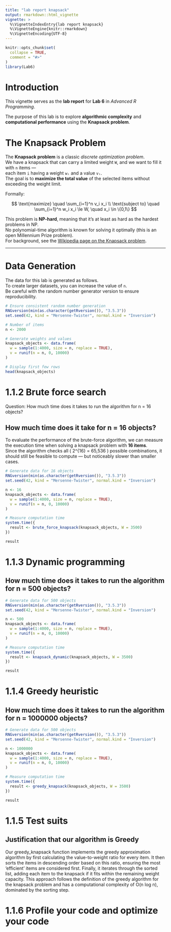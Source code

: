 ```yaml
---
title: "lab report knapsack"
output: rmarkdown::html_vignette
vignette: >
  %\VignetteIndexEntry{lab report knapsack}
  %\VignetteEngine{knitr::rmarkdown}
  %\VignetteEncoding{UTF-8}
---
```


```r
knitr::opts_chunk$set(
  collapse = TRUE,
  comment = "#>"
)
library(Lab6)
```

# Introduction

This vignette serves as the **lab report** for **Lab 6** in *Advanced R Programming*.

The purpose of this lab is to explore **algorithmic complexity** and **computational performance** using the **Knapsack problem**.


# The Knapsack Problem

The **Knapsack problem** is a classic *discrete optimization problem*.  
We have a knapsack that can carry a limited weight `W`, and we want to fill it with `n` items —  
each item `i` having a weight `wᵢ` and a value `vᵢ`.  
The goal is to **maximize the total value** of the selected items without exceeding the weight limit.

Formally:

$$
\text{maximize} \quad \sum_{i=1}^n v_i x_i \\
\text{subject to} \quad \sum_{i=1}^n w_i x_i \le W, \quad x_i \in \{0,1\}
$$

This problem is **NP-hard**, meaning that it’s at least as hard as the hardest problems in NP.  
No polynomial-time algorithm is known for solving it optimally (this is an open Millennium Prize problem).  
For background, see the [Wikipedia page on the Knapsack problem](https://en.wikipedia.org/wiki/Knapsack_problem).

---

# Data Generation

The data for this lab is generated as follows.  
To create larger datasets, you can increase the value of `n`.  
Be careful with the random number generator version to ensure reproducibility.

```r
# Ensure consistent random number generation
RNGversion(min(as.character(getRversion()), "3.5.3"))
set.seed(42, kind = "Mersenne-Twister", normal.kind = "Inversion")

# Number of items
n <- 2000

# Generate weights and values
knapsack_objects <- data.frame(
  w = sample(1:4000, size = n, replace = TRUE),
  v = runif(n = n, 0, 10000)
)

# Display first few rows
head(knapsack_objects)
```



# 1.1.2 Brute force search

Question: How much time does it takes to run the algorithm for n = 16 objects?


## How much time does it take for n = 16 objects?

To evaluate the performance of the brute-force algorithm, we can measure the execution time when solving a knapsack problem with **16 items**.  
Since the algorithm checks all \( 2^{16} = 65,536 \) possible combinations, it should still be feasible to compute — but noticeably slower than smaller cases.

```r
# Generate data for 16 objects
RNGversion(min(as.character(getRversion()), "3.5.3"))
set.seed(42, kind = "Mersenne-Twister", normal.kind = "Inversion")

n <- 16
knapsack_objects <- data.frame(
  w = sample(1:4000, size = n, replace = TRUE),
  v = runif(n = n, 0, 10000)
)

# Measure computation time
system.time({
  result <- brute_force_knapsack(knapsack_objects, W = 3500)
})

result
```



# 1.1.3 Dynamic programming

## How much time does it takes to run the algorithm for n = 500 objects?

```r
# Generate data for 500 objects
RNGversion(min(as.character(getRversion()), "3.5.3"))
set.seed(42, kind = "Mersenne-Twister", normal.kind = "Inversion")

n <- 500
knapsack_objects <- data.frame(
  w = sample(1:4000, size = n, replace = TRUE),
  v = runif(n = n, 0, 10000)
)

# Measure computation time
system.time({
  result <- knapsack_dynamic(knapsack_objects, W = 3500)
})

result
```

# 1.1.4 Greedy heuristic

## How much time does it takes to run the algorithm for n = 1000000 objects?
```r
# Generate data for 500 objects
RNGversion(min(as.character(getRversion()), "3.5.3"))
set.seed(42, kind = "Mersenne-Twister", normal.kind = "Inversion")

n <- 1000000
knapsack_objects <- data.frame(
  w = sample(1:4000, size = n, replace = TRUE),
  v = runif(n = n, 0, 10000)
)

# Measure computation time
system.time({
  result <- greedy_knapsack(knapsack_objects, W = 3500)
})

result
```

# 1.1.5 Test suits

## Justification that our algorithm is Greedy

Our greedy_knapsack function implements the greedy approximation algorithm by first calculating the value-to-weight ratio for every item. It then sorts the items in descending order based on this ratio, ensuring the most 'efficient' items are considered first. Finally, it iterates through the sorted list, adding each item to the knapsack if it fits within the remaining weight capacity. This approach follows the definition of the greedy algorithm for the knapsack problem and has a computational complexity of O(n log n), dominated by the sorting step.

# 1.1.6 Profile your code and optimize your code


